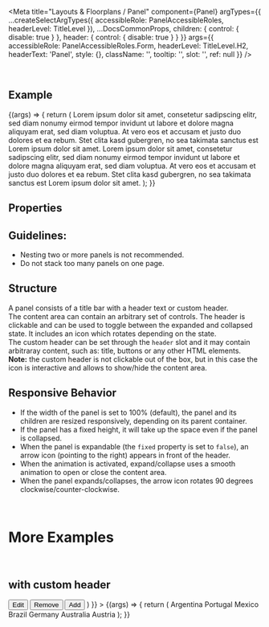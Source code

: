 
<Meta
  title="Layouts & Floorplans / Panel"
  component={Panel}
  argTypes={{
    ...createSelectArgTypes({ accessibleRole: PanelAccessibleRoles, headerLevel: TitleLevel }),
    ...DocsCommonProps,
    children: { control: { disable: true } },
    header: { control: { disable: true } }
  }}
  args={{
    accessibleRole: PanelAccessibleRoles.Form,
    headerLevel: TitleLevel.H2,
    headerText: 'Panel',
    style: {},
    className: '',
    tooltip: '',
    slot: '',
    ref: null
  }}
/>

<DocsHeader />

<br />

## Example

<Canvas>
  <Story name="Default">
    {(args) => {
      return (
        <Panel {...args}>
          <Title level={TitleLevel.H3}>Basic Panel</Title>
          <Text>
            Lorem ipsum dolor sit amet, consetetur sadipscing elitr, sed diam nonumy eirmod tempor invidunt ut labore et
            dolore magna aliquyam erat, sed diam voluptua. At vero eos et accusam et justo duo dolores et ea rebum. Stet
            clita kasd gubergren, no sea takimata sanctus est Lorem ipsum dolor sit amet. Lorem ipsum dolor sit amet,
            consetetur sadipscing elitr, sed diam nonumy eirmod tempor invidunt ut labore et dolore magna aliquyam erat,
            sed diam voluptua. At vero eos et accusam et justo duo dolores et ea rebum. Stet clita kasd gubergren, no
            sea takimata sanctus est Lorem ipsum dolor sit amet.
          </Text>
        </Panel>
      );
    }}
  </Story>
</Canvas>

## Properties

<ArgsTable story="." />

## Guidelines:

- Nesting two or more panels is not recommended.
- Do not stack too many panels on one page.

## Structure

A panel consists of a title bar with a header text or custom header.  
The content area can contain an arbitrary set of controls. The header is clickable and can be used to toggle between the expanded and collapsed state. It includes an icon which rotates depending on the state.  
The custom header can be set through the `header` slot and it may contain arbitraray content, such as: title, buttons or any other HTML elements.  
**Note:** the custom header is not clickable out of the box, but in this case the icon is interactive and allows to show/hide the content area.

## Responsive Behavior

- If the width of the panel is set to 100% (default), the panel and its children are resized responsively, depending on its parent container.
- If the panel has a fixed height, it will take up the space even if the panel is collapsed.
- When the panel is expandable (the `fixed` property is set to `false`), an arrow icon (pointing to the right) appears in front of the header.
- When the animation is activated, expand/collapse uses a smooth animation to open or close the content area.
- When the panel expands/collapses, the arrow icon rotates 90 degrees clockwise/counter-clockwise.

<br />

# More Examples

<br />

## with custom header

<Canvas>
  <Story
    name="with custom header"
    args={{
      collapsed: true,
      header: (
        <Toolbar>
          <Title level={TitleLevel.H2}>Countries</Title>
          <ToolbarSpacer />
          <Button>Edit</Button>
          <Button design={ButtonDesign.Negative}>Remove</Button>
          <Button design={ButtonDesign.Emphasized}>Add</Button>
        </Toolbar>
      )
    }}
  >
    {(args) => {
      return (
        <Panel {...args}>
          <List>
            <StandardListItem description="Language: Spanish">Argentina</StandardListItem>
            <StandardListItem description="Language: Portuguese">Portugal</StandardListItem>
            <StandardListItem description="Language: Spanish">Mexico</StandardListItem>
            <StandardListItem description="Language: Portuguese">Brazil</StandardListItem>
            <StandardListItem description="Language: German">Germany</StandardListItem>
            <StandardListItem description="Language: English">Australia</StandardListItem>
            <StandardListItem description="Language: German">Austria</StandardListItem>
          </List>
        </Panel>
      );
    }}
  </Story>
</Canvas>
